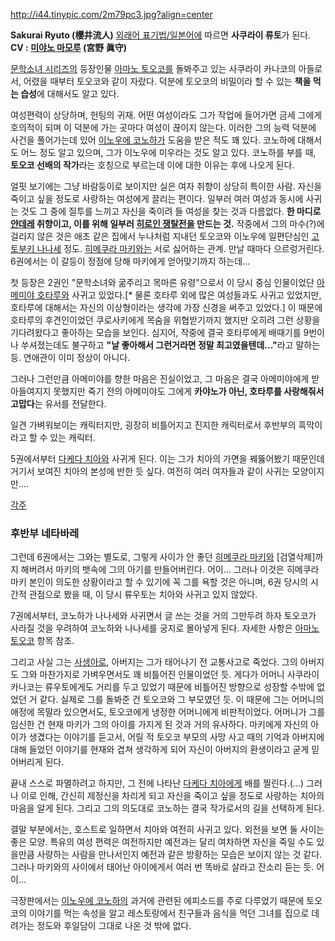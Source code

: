 http://i44.tinypic.com/2m79pc3.jpg?align=center

'''Sakurai Ryuto (櫻井流人)''' [[외래어 표기법/일본어]]에 따르면 '''사쿠라이 류토'''가 된다.
'''CV : [[미야노 마모루]] (宮野 眞守)'''

[[문학소녀 시리즈]]의 등장인물
[[아마노 토오코]]를 돌봐주고 있는 사쿠라이 카나코의 아들로서, 어렸을 때부터 토오코와 같이 자랐다. 덕분에 토오코의 비밀이라 할 수 있는 '''책을 먹는 습성'''에 대해서도 알고 있다. 

여성편력이 상당하며, 헌팅의 귀재. 어떤 여성이라도 그가 작업에 들어가면 금세 그에게 호의적이 되며 이 덕분에 가는 곳마다 여성이 끊이지 않는다. 이러한 그의 능력 덕분에 사건을 풀어가는데 있어 [[이노우에 코노하]]가 도움을 받은 적도 꽤 있다. 
코노하에 대해서도 어느 정도 알고 있으며, 그가 이노우에 미우라는 것도 알고 있다. 코노하를 부를 때, '''토오코 선배의 작가'''라는 호칭으로 부르는데 이에 대한 이유는 후에 나오게 된다.

얼핏 보기에는 그냥 바람둥이로 보이지만 실은 여자 취향이 상당히 특이한 사람. 자신을 죽이고 싶을 정도로 사랑하는 여성에게 끌리는 편이다. 일부러 여러 여성과 동시에 사귀는 것도 그 중에 질투를 느끼고 자신을 죽이려 들 여성을 찾는 것과 다름없다. '''한 마디로 [[얀데레]] 취향이고, 이를 위해 일부러 [[히로인 쟁탈전]]을 만드는 것.''' 작중에서 그의 마수(?)에 걸리지 않은 것은 애초 같은 집에서 누나처럼 지내던 토오코와 이노우에 일편단심인 [[고토부키 나나세]] 정도. 
[[히메쿠라 마키]]와는 서로 싫어하는 관계. 만날 때마다 으르렁거린다. 6권에서는 이 갈등이 정점에 당해 마키에게 얻어맞기까지 하는데...

첫 등장은 2권인 "문학소녀와 굶주리고 목마른 유령"으로서 이 당시 중심 인물이었단 [[아메미야 호타루]]와 사귀고 있었다.[* 물론 호타루 외에 많은 여성들과도 사귀고 있었지만, 호타루에 대해서는 자신의 이상형이라는 생각에 가장 신경을 써주고 있었다.] 이 때문에 호타루의 후견인이었던 쿠로사키에게 목숨을 위협받기까지 했지만 오히려 그런 상황을 기다려왔다고 좋아하는 모습을 보인다. 
심지어, 작중에 결국 호타루에게 배때기를 9번이나 쑤셔졌는데도 불구하고 '''"날 좋아해서 그런거라면 정말 최고였을텐데..."'''라고 말하는 등. 연애관이 이미 정상이 아니다. 

그러나 그런만큼 아메미야를 향한 마음은 진실이었고, 그 마음은 결국 아메미야에게 받아들여지지 못했지만 죽기 전의 아메미야도 그에게 '''카야노가 아닌, 호타루를 사랑해줘서 고맙다'''는 유서를 전달한다. 

일견 가벼워보이는 캐릭터지만, 굉장히 비틀어지고 진지한 캐릭터로서 후반부의 흑막이라고 할 수 있는 캐릭터.

5권에서부터 [[다케다 치아]]와 사귀게 된다.
이는 그가 치아의 가면을 꿰뚫어봤기 때문인데 거기서 보여진 치아의 본성에 반한 듯 싶다. 여전히 여러 여자들과 같이 사귀는 모양이지만....

[[각주]]

=== 후반부 네타바레 ===
그런데 6권에서는 그와는 별도로, 그렇게 사이가 안 좋던 [[히메쿠라 마키]]와 [검열삭제]까지 해버려서 마키의 뱃속에 그의 아기를 만들어버린다. 어이...
그러나 이것은 히메쿠라 마키 본인이 의도한 상황이라고 할 수 있기에 꼭 그를 욕할 것은 아니며, 6권 당시의 시간적 관점으로 봤을 때, 이 당시 류우토는 치아와 사귀고 있지 않았다. 

7권에서부터, 코노하가 나나세와 사귀면서 글 쓰는 것을 거의 그만두려 하자 토오코가 사라질 것을 우려하여 코노하와 나나세를 궁지로 몰아넣게 된다. 자세한 사항은 [[아마노 토오코]] 항목 참조.

그리고 사실 그는 [[사생아]]로, 아버지는 그가 태어나기 전 교통사고로 죽었다. 그의 아버지도 그와 마찬가지로 가벼우면서도 꽤 비틀어진 인물이었던 듯. 게다가 어머니 사쿠라이 카나코는 류우토에게도 거리를 두고 있었기 때문에 비틀어진 방향으로 성장할 수밖에 없었던 거 같다. 실제로 그를 돌봐준 건 토오코와 그 부모였던 듯. 이 때문에 그는 어머니의 애정에 목말라 있으면서도, 토오코에게 냉정한 어머니에게 비판적이었다.
어머니가 그를 임신한 건 현재 마키가 그의 아이를 가지게 된 것과 거의 유사하다. 마키에게 자신의 아이가 생겼다는 이야기를 듣고서, 어릴 적 토오코 부모의 사망 사고 때의 기억과 아버지에 대해 들었던 이야기를 현재와 겹쳐 생각하게 되어 자신이 아버지의 환생이라고 굳게 믿어버리게 된다. 

끝내 스스로 파멸하려고 하지만, 그 전에 나타난 [[다케다 치아]]에게 배를 찔린다.(...)
그러나 이로 인해, 간신히 제정신을 차리게 되고 자신을 죽이고 싶을 정도로 사랑하는 치아의 마음을 알게 된다. 그리고 그의 의도대로 코노하는 결국 작가로서의 길을 선택하게 된다.

결말 부분에서는, 호스트로 일하면서 치아와 여전히 사귀고 있다. 외전을 보면 둘 사이는 좋은 모양. 특유의 여성 편력은 여전하지만 예전과는 달리 여차하면 자신을 죽일 수도 있을만큼 사랑하는 사람을 만나서인지 예전과 같은 방황하는 모습은 보이지 않는 것 같다.
그러나 마키와의 사이에서 태어난 아이에게서 여러 번 똑바로 살라고 잔소리 듣는 듯. 어이...

극장판에서는 [[이노우에 코노하]]의 과거에 관련된 에피소드를 주로 다루었기 때문에 토오코의 이야기를 먹는 속성을 알고 레스토랑에서 친구들과 음식을 먹던 그녀를 집으로 데려가는 정도와 후일담이 그대로 나온 것 밖에 없다.
